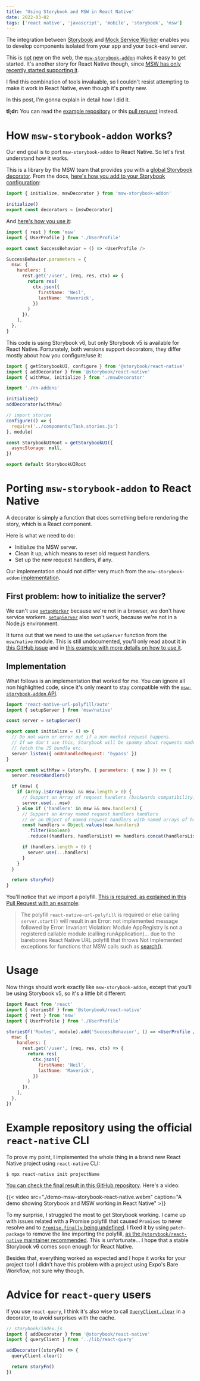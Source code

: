 ```yaml
---
title: 'Using Storybook and MSW in React Native'
date: 2022-03-02
tags: ['react native', 'javascript', 'mobile', 'storybook', 'msw']
---
```



The integration between [Storybook](storybook.js.org/) and
[Mock Service Worker](https://mswjs.io/) enables you to develop components
isolated from your app and your back-end server.

This is
[not](https://hmh.engineering/storybook-and-mock-service-worker-a-match-made-in-heaven-e762bd7951ce)
[new](https://blog.logrocket.com/using-storybook-and-mock-service-worker-for-mocked-api-responses/)
on the web, the
[`msw-storybook-addon`](https://storybook.js.org/addons/msw-storybook-addon)
makes it easy to get started. It's another story for React Native though, since
[MSW has only recently started supporting it](https://github.com/mswjs/msw/issues/203).

I find this combination of tools invaluable, so I couldn't resist attempting to
make it work in React Native, even though it's pretty new.

In this post, I'm gonna explain in detail how I did it.

<Note>

**tl;dr:** You can read the [example
repository](https://github.com/phelipetls/react-native-storybook-msw) or this
[pull request](https://github.com/phelipetls/react-native-storybook-msw/pull/1)
instead.

</Note>

# How `msw-storybook-addon` works?

Our end goal is to port `msw-storybook-addon` to React Native. So let's first
understand how it works.

This is a library by the MSW team that provides you with a
[global Storybook decorator](https://storybook.js.org/docs/react/writing-stories/decorators).
From the docs,
[here's how you add to your Storybook configuration](https://github.com/mswjs/msw-storybook-addon):

```js title="./storybook/preview.js"
import { initialize, mswDecorator } from 'msw-storybook-addon'

initialize()
export const decorators = [mswDecorator]
```

And [here's how you use it](https://github.com/mswjs/msw-storybook-addon#usage):

```js
import { rest } from 'msw'
import { UserProfile } from './UserProfile'

export const SuccessBehavior = () => <UserProfile />

SuccessBehavior.parameters = {
  msw: {
    handlers: [
      rest.get('/user', (req, res, ctx) => {
        return res(
          ctx.json({
            firstName: 'Neil',
            lastName: 'Maverick',
          })
        )
      }),
    ],
  },
}
```

This code is using Storybook v6, but only Storybook v5 is available for React
Native. Fortunately, both versions support decorators, they differ mostly about
how you configure/use it:

```js title="storybook/index.js" {2-3,7-8}
import { getStorybookUI, configure } from '@storybook/react-native'
import { addDecorator } from '@storybook/react-native'
import { withMsw, initialize } from './mswDecorator'

import './rn-addons'

initialize()
addDecorator(withMsw)

// import stories
configure(() => {
  require('../components/Task.stories.js')
}, module)

const StorybookUIRoot = getStorybookUI({
  asyncStorage: null,
})

export default StorybookUIRoot
```

# Porting `msw-storybook-addon` to React Native

A decorator is simply a function that does something before rendering the story,
which is a React component.

Here is what we need to do:

- Initialize the MSW server.
- Clean it up, which means to reset old request handlers.
- Set up the new request handlers, if any.

Our implementation should not differ very much from the `msw-storybook-addon`
[implementation](https://github.com/mswjs/msw-storybook-addon/blob/35a4b198a4b4eead9a2d0771f81460c6788e77a7/packages/msw-addon/src/mswDecorator.ts#L69-L102).

## First problem: how to initialize the server?

We can't use [`setupWorker`](https://mswjs.io/docs/api/setup-worker) because
we're not in a browser, we don't have service workers.
[`setupServer`](https://mswjs.io/docs/api/setup-server) also won't work, because
we're not in a Node.js environment.

It turns out that we need to use the `setupServer` function from the
`msw/native` module. This is still undocumented, you'll only read about it in
[this GitHub issue](https://github.com/mswjs/msw/issues/203) and in
[this example with more details on how to use it](https://github.com/mswjs/examples/pull/60).

## Implementation

What follows is an implementation that worked for me. You can ignore all non
highlighted code, since it's only meant to stay compatible with the
[`msw-storybook-addon` API](https://github.com/mswjs/msw-storybook-addon/blob/35a4b198a4b4eead9a2d0771f81460c6788e77a7/packages/msw-addon/src/mswDecorator.ts#L69-L102).

```js title="./mswDecorator.js" {1, 2-11, 14}
import 'react-native-url-polyfill/auto'
import { setupServer } from 'msw/native'

const server = setupServer()

export const initialize = () => {
  // Do not warn or error out if a non-mocked request happens.
  // If we don't use this, Storybook will be spammy about requests made to
  // fetch the JS bundle etc.
  server.listen({ onUnhandledRequest: 'bypass' })
}

export const withMsw = (storyFn, { parameters: { msw } }) => {
  server.resetHandlers()

  if (msw) {
    if (Array.isArray(msw) && msw.length > 0) {
      // Support an Array of request handlers (backwards compatibility).
      server.use(...msw)
    } else if ('handlers' in msw && msw.handlers) {
      // Support an Array named request handlers handlers
      // or an Object of named request handlers with named arrays of handlers
      const handlers = Object.values(msw.handlers)
        .filter(Boolean)
        .reduce((handlers, handlersList) => handlers.concat(handlersList), [])

      if (handlers.length > 0) {
        server.use(...handlers)
      }
    }
  }

  return storyFn()
}
```

You'll notice that we import a polyfill.
[This is required, as explained in this Pull Request with an example](https://github.com/mswjs/examples/pull/60/files):

> The polyfill `react-native-url-polyfill` is required or else calling
> `server.start()` will result in an Error: not implemented message followed by
> Error: Invariant Violation: Module AppRegistry is not a registered callable
> module (calling runApplication)... due to the barebones React Native URL
> polyfill that throws Not Implemented exceptions for functions that MSW calls
> such as
> [search()](https://github.com/facebook/react-native/blob/cd347a7e0ed29ae1049e041fcb34588e1aac76f9/Libraries/Blob/URL.js#L194).

# Usage

Now things should work exactly like `msw-storybook-addon`, except that you'll be
using Storybook v5, so it's a little bit different:

```jsx
import React from 'react'
import { storiesOf } from '@storybook/react-native'
import { rest } from 'msw'
import { UserProfile } from './UserProfile'

storiesOf('Routes', module).add('SuccessBehavior', () => <UserProfile />, {
  msw: {
    handlers: [
      rest.get('/user', (req, res, ctx) => {
        return res(
          ctx.json({
            firstName: 'Neil',
            lastName: 'Maverick',
          })
        )
      }),
    ],
  },
})
```

# Example repository using the official `react-native` CLI

To prove my point, I implemented the whole thing in a brand new React Native
project using `react-native` CLI:

```shell
$ npx react-native init projectName
```

[You can check the final result in this GitHub repository](https://github.com/phelipetls/react-native-storybook-msw).
Here's a video:

\{\{< video src="./demo-msw-storybook-react-native.webm" caption="A demo showing
Storybook and MSW working in React Native" >}}

To my surprise, I struggled the most to get Storybook working. I came up with
issues related with a Promise polyfill that caused `Promises` to never resolve
and to
[`Promise.finally` being undefined](https://github.com/storybookjs/react-native/issues/20).
I fixed it by using `patch-package` to remove the line importing the polyfill,
[as the `@storybook/react-native` maintainer recommended](https://github.com/storybookjs/react-native/issues/20#issuecomment-1046101914).
This is unfortunate... I hope that a stable Storybook v6 comes soon enough for
React Native.

Besides that, everything worked as expected and I hope it works for your project
too! I didn't have this problem with a project using Expo's Bare Workflow, not
sure why though.

# Advice for `react-query` users

If you use `react-query`, I think it's also wise to call
[`QueryClient.clear`](https://react-query.tanstack.com/reference/QueryClient#queryclientclear)
in a decorator, to avoid surprises with the cache.

```javascript
// storybook/index.js
import { addDecorator } from '@storybook/react-native'
import { queryClient } from '../lib/react-query'

addDecorator((storyFn) => {
  queryClient.clear()

  return storyFn()
})
```
